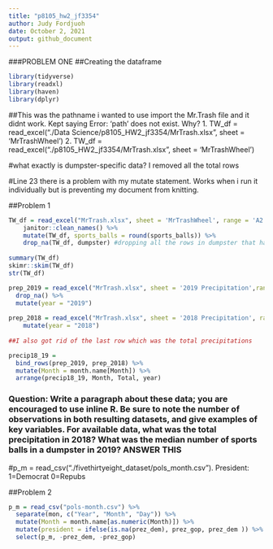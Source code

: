 ```yaml
---
title: "p8105_hw2_jf3354"
author: Judy Fordjuoh
date: October 2, 2021
output: github_document
---
```

###PROBLEM ONE
##Creating the dataframe
  
```r
library(tidyverse)
library(readxl)
library(haven)
library(dplyr)
```

##This was the pathname i wanted to use import the Mr.Trash file and it didnt work. Kept saying Error: 'path' does not exist. Why? 1. TW_df = read_excel("./Data Science/p8105_HW2_jf3354/MrTrash.xlsx", sheet = 'MrTrashWheel') 2. TW_df = read_excel("./p8105_HW2_jf3354/MrTrash.xlsx", sheet = 'MrTrashWheel') 

#what exactly is dumpster-specific data? I removed all the total rows

#Line 23 there is a problem with my mutate statement. Works when i run it individually but is preventing my document from knitting. 

##Problem 1
```r
TW_df = read_excel("MrTrash.xlsx", sheet = 'MrTrashWheel', range = 'A2:N408') %>%
    janitor::clean_names() %>%
    mutate(TW_df, sports_balls = round(sports_balls)) %>%
    drop_na(TW_df, dumpster) #dropping all the rows in dumpster that has a NA
    
summary(TW_df)
skimr::skim(TW_df)
str(TW_df)
```

```r
prep_2019 = read_excel("MrTrash.xlsx", sheet = '2019 Precipitation',range = 'A2:B14') %>%
  drop_na() %>%
  mutate(year = "2019")
   
prep_2018 = read_excel("MrTrash.xlsx", sheet = '2018 Precipitation', range = 'A2:B14') %>%  
    mutate(year = "2018")
    
##I also got rid of the last row which was the total precipitations

precip18_19 = 
  bind_rows(prep_2019, prep_2018) %>%
  mutate(Month = month.name[Month]) %>%
  arrange(precip18_19, Month, Total, year)
```


### Question: Write a paragraph about these data; you are encouraged to use inline R. Be sure to note the number of observations in both resulting datasets, and give examples of key variables. For available data, what was the total precipitation in 2018? What was the median number of sports balls in a dumpster in 2019? ANSWER THIS

#p_m =  read_csv("./fivethirtyeight_dataset/pols_month.csv"). President: 1=Democrat 0=Repubs

##Problem 2
```r
p_m = read_csv("pols-month.csv") %>%
  separate(mon, c("Year", "Month", "Day")) %>%
  mutate(Month = month.name[as.numeric(Month)]) %>%
  mutate(president = ifelse(is.na(prez_dem), prez_gop, prez_dem )) %>%
  select(p_m, -prez_dem, -prez_gop)


```

```r


```
